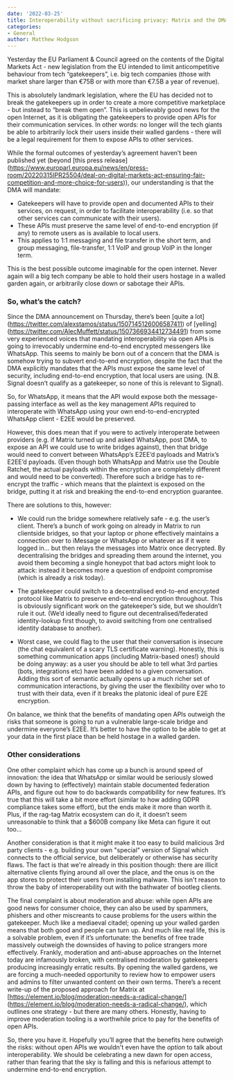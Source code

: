 ```yaml
---
date: '2022-03-25'
title: Interoperability without sacrificing privacy: Matrix and the DMA
categories:
- General
author: Matthew Hodgson
---
```


Yesterday the EU Parliament & Council agreed on the contents of the Digital
Markets Act - new legislation from the EU intended to limit anticompetitive
behaviour from tech “gatekeepers”, i.e. big tech companies (those with market
share larger than €75B or with more than €7.5B a year of revenue).

This is absolutely landmark legislation, where the EU has decided not to break
the gatekeepers up in order to create a more competitive marketplace - but
instead to “break them open”.  This is unbelievably good news for the open
Internet, as it is obligating the gatekeepers to provide open APIs for their
communication services.  In other words: no longer will the tech giants be
able to arbitrarily lock their users inside their walled gardens - there will
be a legal requirement for them to expose APIs to other services.

While the formal outcomes of yesterday’s agreement haven’t been published yet
(beyond [this press release]
(https://www.europarl.europa.eu/news/en/press-room/20220315IPR25504/deal-on-digital-markets-act-ensuring-fair-competition-and-more-choice-for-users)),
our understanding is that the DMA will mandate:

  * Gatekeepers will have to provide open and documented APIs to their
    services, on request, in order to facilitate interoperability (i.e. so
    that other services can communicate with their users).
  * These APIs must preserve the same level of end-to-end encryption (if any)
    to remote users as is available to local users.
  * This applies to 1:1 messaging and file transfer in the short term, and
    group messaging, file-transfer, 1:1 VoIP and group VoIP in the longer
    term.

This is the best possible outcome imaginable for the open internet.  Never
again will a big tech company be able to hold their users hostage in a walled
garden again, or arbitrarily close down or sabotage their APIs.

### So, what’s the catch?

Since the DMA announcement on Thursday, there’s been [quite a lot]
(https://twitter.com/alexstamos/status/1507145126006587411) of [yelling]
(https://twitter.com/AlecMuffett/status/1507366934412734491) from some very
experienced voices that mandating interoperability via open APIs is going to
irrevocably undermine end-to-end encrypted messengers like WhatsApp.  This
seems to mainly be born out of a concern that the DMA is somehow trying to
subvert end-to-end encryption, despite the fact that the DMA explicitly
mandates that the APIs must expose the same level of security, including
end-to-end encryption, that local users are using. (N.B. Signal doesn’t
qualify as a gatekeeper, so none of this is relevant to Signal).

So, for WhatsApp, it means that the API would expose both the message-passing
interface as well as the key management APIs required to interoperate with
WhatsApp using your own end-to-end-encrypted WhatsApp client - E2EE would be
preserved.

However, this does mean that if you were to actively interoperate between
providers (e.g. if Matrix turned up and asked WhatsApp, post DMA, to expose
an API we could use to write bridges against), then that bridge would need to
convert between WhatsApp’s E2EE’d payloads and Matrix’s E2EE’d payloads.
(Even though both WhatsApp and Matrix use the Double Ratchet, the actual
payloads within the encryption are completely different and would need to be
converted).  Therefore such a bridge has to re-encrypt the traffic - which
means that the plaintext is exposed on the bridge, putting it at risk and
breaking the end-to-end encryption guarantee.

There are solutions to this, however:

* We could run the bridge somewhere relatively safe - e.g. the user’s client.
  There’s a bunch of work going on already in Matrix to run clientside
  bridges, so that your laptop or phone effectively maintains a connection
  over to iMessage or WhatsApp or whatever as if it were logged in… but then
  relays the messages into Matrix once decrypted.  By decentralising the
  bridges and spreading them around the internet, you avoid them becoming a
  single honeypot that bad actors might look to attack: instead it becomes
  more a question of endpoint compromise (which is already a risk today).

* The gatekeeper could switch to a decentralised end-to-end encrypted protocol
  like Matrix to preserve end-to-end encryption throughout.  This is
  obviously significant work on the gatekeeper’s side, but we shouldn’t rule
  it out.  (We’d ideally need to figure out decentralised/federated
  identity-lookup first though, to avoid switching from one centralised
  identity database to another).

* Worst case, we could flag to the user that their conversation is insecure
  (the chat equivalent of a scary TLS certificate warning).  Honestly, this
  is something communication apps (including Matrix-based ones!) should be
  doing anyway: as a user you should be able to tell what 3rd parties
  (bots, integrations etc) have been added to a given conversation.  Adding
  this sort of semantic actually opens up a much richer set of communication
  interactions, by giving the user the flexibility over who to trust with
  their data, even if it breaks the platonic ideal of pure E2E encryption.

On balance, we think that the benefits of mandating open APIs outweigh the
risks that someone is going to run a vulnerable large-scale bridge and
undermine everyone’s E2EE.  It’s better to have the option to be able to get
at your data in the first place than be held hostage in a walled garden.

### Other considerations

One other complaint which has come up a bunch is around speed of innovation:
the idea that WhatsApp or similar would be seriously slowed down by having
to (effectively) maintain stable documented federation APIs, and figure out
how to do backwards compatibility for new features.  It’s true that this will
take a bit more effort (similar to how adding GDPR compliance takes some
effort), but the ends make it more than worth it.  Plus, if the rag-tag
Matrix ecosystem can do it, it doesn’t seem unreasonable to think that a
$600B company like Meta can figure it out too...

Another consideration is that it might make it too easy to build malicious 3rd
party clients - e.g. building your own "special" version of Signal which
connects to the official service, but deliberately or otherwise has security
flaws.  The fact is that we're already in this position though: there are
illicit alternative clients flying around all over the place, and the onus is
on the app stores to protect their users from installing malware.  This isn't
reason to throw the baby of interoperability out with the bathwater of
bootleg clients.

The final complaint is about moderation and abuse: while open APIs are good
news for consumer choice, they can also be used by spammers, phishers and
other miscreants to cause problems for the users within the gatekeeper.  Much
like a mediaeval citadel; opening up your walled garden means that both good
and people can turn up.  And much like real life, this is a solvable problem,
even if it’s unfortunate: the benefits of free trade massively outweigh the
downsides of having to police strangers more effectively.  Frankly,
moderation and anti-abuse approaches on the Internet today are infamously
broken, with centralised moderation by gatekeepers producing increasingly
erratic results.  By opening the walled gardens, we are forcing a much-needed
opportunity to review how to empower users and admins to filter unwanted
content on their own terms.  There’s a recent write-up of the proposed
approach for Matrix at
[https://element.io/blog/moderation-needs-a-radical-change/]
(https://element.io/blog/moderation-needs-a-radical-change/), which outlines
one strategy - but there are many others.  Honestly, having to improve
moderation tooling is a worthwhile price to pay for the benefits of open
APIs.

So, there you have it. Hopefully you’ll agree that the benefits here outweigh
the risks: without open APIs we wouldn't even have the *option* to talk about
interoperability.  We should be celebrating a new dawn for open access,
rather than fearing that the sky is falling and this is nefarious attempt to
undermine end-to-end encryption.